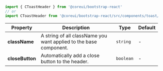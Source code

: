 
```jsx
import { CToastHeader } from '@coreui/bootstrap-react'
// or
import CToastHeader from '@coreui/bootstrap-react/src/components/toast/CToastHeader'
```

| Property | Description | Type | Default |
| --- | --- | --- | --- |
| **className** | A string of all className you want applied to the base component. | `string` | - |
| **closeButton** | Automatically add a close button to the header. | `boolean` | - |
